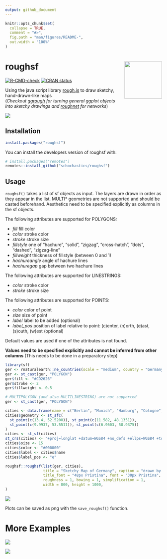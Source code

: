 ```yaml
---
output: github_document
---
```


<!-- README.md is generated from README.Rmd. Please edit that file -->

```r
knitr::opts_chunk$set(
  collapse = TRUE,
  comment = "#>",
  fig.path = "man/figures/README-",
  out.width = "100%"
)
```

# roughsf  <img src="man/figures/logo.png" align="right" width="120px"/>

<!-- badges: start -->
[![R-CMD-check](https://github.com/schochastics/roughsf/workflows/R-CMD-check/badge.svg)](https://github.com/schochastics/roughsf/actions)
[![CRAN status](https://www.r-pkg.org/badges/version/roughsf)](https://CRAN.R-project.org/package=roughsf)
<!-- badges: end -->

Using the java script library [rough.js](https://roughjs.com/) to draw sketchy, hand-drawn-like maps  
(*Checkout [ggrough](https://xvrdm.github.io/ggrough/) for turning general ggplot objects into sketchy drawings and
[roughnet](https://github.com/schochastics/roughnet) for networks*)  

![](man/figures/example.png)

## Installation

```r
install.packages("roughsf")
```


You can install the developers version of roughsf with:

```r
# install.packages("remotes")
remotes::install_github("schochastics/roughsf")
```

## Usage

`roughsf()` takes a list of sf objects as input. The layers are drawn in order as they appear in the list.
MULTI* geometries are not supported and should be casted beforehand. Aesthetics need to be specified explicitly as
columns in the sf objects.

The following attributes are supported for POLYGONS:

* *fill* fill color
* *color* stroke color
* *stroke* stroke size
* *fillstyle* one of "hachure", "solid", "zigzag", "cross-hatch", "dots", "dashed", "zigzag-line"
* *fillweight* thickness of fillstyle (between 0 and 1)
* *hachureangle* angle of hachure lines
* *hachuregap* gap between two hachure lines

The following attributes are supported for LINESTRINGS:

* *color* stroke color
* *stroke* stroke size

The following attributes are supported for POINTS:

* *color* color of point
* *size* size of point
* *label* label to be added (optional)
* *label_pos* position of label relative to point: (c)enter, (n)orth, (e)ast, (s)outh, (w)est (optional)

Default values are used if one of the attributes is not found.

**Values need to be specified explicitly and cannot be inferred from other columns** (This needs to be done in a preparatory step)

```r
library(sf)
ger <- rnaturalearth::ne_countries(scale = "medium", country = "Germany", returnclass = "sf")
ger <- st_cast(ger, "POLYGON")
ger$fill <- "#CD2626"
ger$stroke <- 2
ger$fillweight <- 0.5

# MULTIPOLYGON (and also MULTILINESTRING) are not supported
ger <- st_cast(ger, "POLYGON")

cities <- data.frame(name = c("Berlin", "Munich", "Hamburg", "Cologne"))
cities$geometry <- st_sfc(
  st_point(c(13.4, 52.5200)), st_point(c(11.582, 48.1351)),
  st_point(c(9.9937, 53.5511)), st_point(c(6.9603, 50.9375))
)
cities <- st_sf(cities)
st_crs(cities) <- "+proj=longlat +datum=WGS84 +no_defs +ellps=WGS84 +towgs84=0,0,0"
cities$size <- 15
cities$color <- "#000000"
cities$label <- cities$name
cities$label_pos <- "e"

roughsf::roughsf(list(ger, cities),
                 title = "Sketchy Map of Germany", caption = "drawn by @schochastics",
                 title_font = "48px Pristina", font = "30px Pristina", caption_font = "30px Pristina",
                 roughness = 1, bowing = 1, simplification = 1,
                 width = 800, height = 1000, 
)
```

![](man/figures/germany.png)

Plots can be saved as png with the `save_roughsf()` function.

# More Examples

![](man/figures/africa.png)

![](man/figures/pop_dens_ger.png)
